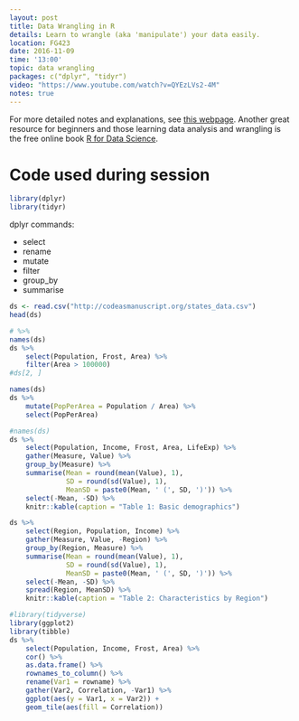 ```yaml
---
layout: post
title: Data Wrangling in R
details: Learn to wrangle (aka 'manipulate') your data easily.
location: FG423
date: 2016-11-09
time: '13:00'
topic: data wrangling
packages: c("dplyr", "tidyr")
video: "https://www.youtube.com/watch?v=QYEzLVs2-4M"
notes: true
---
```


For more detailed notes and explanations, see [this webpage](http://codeasmanuscript.org/wrangling).
Another great resource for beginners and those learning data analysis and wrangling
is the free online book [R for Data Science](http://r4ds.had.co.nz/).

# Code used during session

```r
library(dplyr)
library(tidyr)
```

dplyr commands:

- select
- rename
- mutate
- filter
- group_by
- summarise

```r
ds <- read.csv("http://codeasmanuscript.org/states_data.csv")
head(ds)
```

```r
# %>% 
names(ds)
ds %>% 
    select(Population, Frost, Area) %>% 
    filter(Area > 100000)
#ds[2, ]
```

```r
names(ds)
ds %>% 
    mutate(PopPerArea = Population / Area) %>% 
    select(PopPerArea)
```

```r
#names(ds)
ds %>% 
    select(Population, Income, Frost, Area, LifeExp) %>% 
    gather(Measure, Value) %>% 
    group_by(Measure) %>% 
    summarise(Mean = round(mean(Value), 1),
              SD = round(sd(Value), 1),
              MeanSD = paste0(Mean, ' (', SD, ')')) %>% 
    select(-Mean, -SD) %>% 
    knitr::kable(caption = "Table 1: Basic demographics")
```

```r
ds %>% 
    select(Region, Population, Income) %>% 
    gather(Measure, Value, -Region) %>% 
    group_by(Region, Measure) %>% 
    summarise(Mean = round(mean(Value), 1),
              SD = round(sd(Value), 1),
              MeanSD = paste0(Mean, ' (', SD, ')')) %>% 
    select(-Mean, -SD) %>% 
    spread(Region, MeanSD) %>% 
    knitr::kable(caption = "Table 2: Characteristics by Region")
```

```r
#library(tidyverse)
library(ggplot2)
library(tibble)
ds %>% 
    select(Population, Income, Frost, Area) %>% 
    cor() %>% 
    as.data.frame() %>% 
    rownames_to_column() %>% 
    rename(Var1 = rowname) %>% 
    gather(Var2, Correlation, -Var1) %>% 
    ggplot(aes(y = Var1, x = Var2)) +
    geom_tile(aes(fill = Correlation))
```


